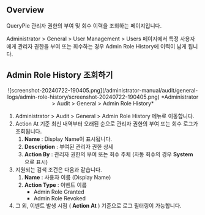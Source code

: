 ## Overview

QueryPie 관리자 권한의 부여 및 회수 이력을 조회하는 페이지입니다.

Administrator &gt; General &gt; User Management &gt; Users 페이지에서 특정 사용자에게 관리자 권한을 부여 또는 회수하는 경우 Admin Role History에 이력이 남게 됩니다.


## Admin Role History 조회하기

<p align="center">
![screenshot-20240722-190405.png](/administrator-manual/audit/general-logs/admin-role-history/screenshot-20240722-190405.png)
*Administrator &gt; Audit &gt; General &gt; Admin Role History*
</p>

1. Administrator &gt; Audit &gt; General &gt; Admin Role History 메뉴로 이동합니다.
2. Action At 기준 최신 내역부터 오래된 순으로 관리자 권한의 부여 또는 회수 로그가 조회됩니다.
    1.  **Name**  : Display Name이 표시됩니다.
    2.  **Description**  : 부여된 관리자 권한 상세
    3.  **Action By**  : 관리자 권한의 부여 또는 회수 주체 (자동 회수의 경우  **System**  으로 표시)
3. 지원되는 검색 조건은 다음과 같습니다.
    1.  **Name**  : 사용자 이름 (Display Name)
    2.  **Action Type**  : 이벤트 이름 
        * Admin Role Granted
        * Admin Role Revoked
4. 그 외, 이벤트 발생 시점 ( **Action At** ) 기준으로 로그 필터링이 가능합니다.


